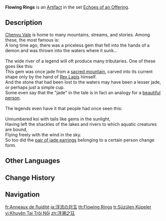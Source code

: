 {{Artifact Infobox
|image = Item Flowing Rings.png
|set   = Echoes of an Offering
|piece = Circlet of Logos
}}
{{Description|A pair of earrings made from a single piece of jade. It has a most gentle texture.}}
'''Flowing Rings''' is an [[Artifact]] in the set [[Echoes of an Offering]].

==Description==
[[Chenyu Vale]] is home to many mountains, streams, and stories. Among these, the most famous is:<br><!--
-->A long time ago, there was a priceless gem that fell into the hands of a demon and was thrown into the waters where it sunk...<br><br><!--

-->The wide river of a legend will oft produce many tributaries. One of these goes like this:<br><!--
-->This gem was once jade from a [[Mt. Laixin|sacred mountain]], carved into its current shape only by the hand of [[Rex Lapis]] himself.<br><!--
-->And the stone that had been lost to the waters may have been a lesser jade, or perhaps just a simple cup.<br><!--
-->Some even say that the "jade" in the tale is in fact an analogy for a [[Fujin|beautiful person]].<br><br><!--

-->The legends even have it that people had once seen this:<br><br><!--

-->Unnumbered koi with tails like gems in the sunlight,<br><!--
-->Having left the shackles of the lakes and rivers to which aquatic creatures are bound,<br><!--
-->Flying freely with the wind in the sky.<br><!--
-->So too did the [[Jademouth|pair of jade earrings]] belonging to a certain person change form.

==Other Languages==
{{Other Languages
|en       = Flowing Rings
|zhs      = 浮溯之珏
|zhs_rm   = Fúsù zhī Jué
|zht      = 浮溯之玨
|zht_rm   = Fúsù zhī Jué
|zh_tl    = Backflowing Double Jade
|ja       = 浮流の対玉
|ja_rm    = Furyuu no Tsuigyoku{{Assumed}}
|ja_tl    = Drifting Jewels
|ja_note  = {{ja|対玉}} = "vis-a-vis, opposite, equal" + "jewel, ball"
|ko       = {{tt|추억|追憶}}의 {{tt|보옥|寶玉}}
|ko_rm    = Chueok-ui Book
|ko_tl    = Jewel of Reminiscences
|es       = Aretes Torrenciales
|es_tl    = Torrential Earrings
|fr       = Anneaux de fluidité
|fr_tl    = Rings of Fluidness
|ru       = Серьги текучести
|ru_tl    = Earrings of Fluidity
|th       = Flowing Rings
|vi       = {{tt|Khuyên|圈}} Tai Trôi Nổi
|vi_tl    = 
|de       = Ring der Strömung
|de_tl    = Ring of the Current
|id       = Flowing Rings
|pt       = Jades da Torrente
|pt_tl    = 
|tr       = Süzülen Küpeler
|tr_tl    = Floating Earrings
|it       = Orecchini mutevoli
|it_tl    = Mutable Earrings
}}

==Change History==
{{Change History|2.6}}

==Navigation==
{{Artifact Set Navbox|Echoes of an Offering}}

[[fr:Anneaux de fluidité]]
[[ja:浮流の対玉]]
[[th:Flowing Rings]]
[[tr:Süzülen Küpeler]]
[[vi:Khuyên Tai Trôi Nổi]]
[[zh:浮溯之玨]]